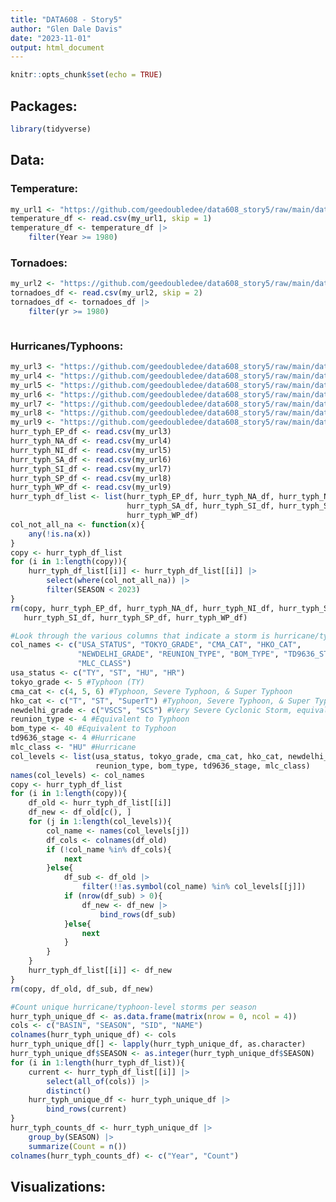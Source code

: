 ```yaml
---
title: "DATA608 - Story5"
author: "Glen Dale Davis"
date: "2023-11-01"
output: html_document
---
```


```r
knitr::opts_chunk$set(echo = TRUE)
```

## Packages:

```r
library(tidyverse)

```

## Data:

### Temperature:

```r
my_url1 <- "https://github.com/geedoubledee/data608_story5/raw/main/data/global_land_ocean_temp_index.csv"
temperature_df <- read.csv(my_url1, skip = 1)
temperature_df <- temperature_df |>
    filter(Year >= 1980)

```

### Tornadoes:

```r
my_url2 <- "https://github.com/geedoubledee/data608_story5/raw/main/data/1950-2022_actual_tornadoes.csv"
tornadoes_df <- read.csv(my_url2, skip = 2)
tornadoes_df <- tornadoes_df |>
    filter(yr >= 1980)

```

```r


```

### Hurricanes/Typhoons:

```r
my_url3 <- "https://github.com/geedoubledee/data608_story5/raw/main/data/ibtracs.EP.list.v04r00_since1980.csv"
my_url4 <- "https://github.com/geedoubledee/data608_story5/raw/main/data/ibtracs.NA.list.v04r00_since1980.csv"
my_url5 <- "https://github.com/geedoubledee/data608_story5/raw/main/data/ibtracs.NI.list.v04r00_since1980.csv"
my_url6 <- "https://github.com/geedoubledee/data608_story5/raw/main/data/ibtracs.SA.list.v04r00_since1980.csv"
my_url7 <- "https://github.com/geedoubledee/data608_story5/raw/main/data/ibtracs.SI.list.v04r00_since1980.csv"
my_url8 <- "https://github.com/geedoubledee/data608_story5/raw/main/data/ibtracs.SP.list.v04r00_since1980.csv"
my_url9 <- "https://github.com/geedoubledee/data608_story5/raw/main/data/ibtracs.WP.list.v04r00_since1980.csv"
hurr_typh_EP_df <- read.csv(my_url3)
hurr_typh_NA_df <- read.csv(my_url4)
hurr_typh_NI_df <- read.csv(my_url5)
hurr_typh_SA_df <- read.csv(my_url6)
hurr_typh_SI_df <- read.csv(my_url7)
hurr_typh_SP_df <- read.csv(my_url8)
hurr_typh_WP_df <- read.csv(my_url9)
hurr_typh_df_list <- list(hurr_typh_EP_df, hurr_typh_NA_df, hurr_typh_NI_df,
                          hurr_typh_SA_df, hurr_typh_SI_df, hurr_typh_SP_df,
                          hurr_typh_WP_df)
col_not_all_na <- function(x){
    any(!is.na(x))
}
copy <- hurr_typh_df_list
for (i in 1:length(copy)){
    hurr_typh_df_list[[i]] <- hurr_typh_df_list[[i]] |>
        select(where(col_not_all_na)) |>
        filter(SEASON < 2023)
}
rm(copy, hurr_typh_EP_df, hurr_typh_NA_df, hurr_typh_NI_df, hurr_typh_SA_df,
   hurr_typh_SI_df, hurr_typh_SP_df, hurr_typh_WP_df)

```

```r
#Look through the various columns that indicate a storm is hurricane/typhoon level
col_names <- c("USA_STATUS", "TOKYO_GRADE", "CMA_CAT", "HKO_CAT",
               "NEWDELHI_GRADE", "REUNION_TYPE", "BOM_TYPE", "TD9636_STAGE",
               "MLC_CLASS")
usa_status <- c("TY", "ST", "HU", "HR")
tokyo_grade <- 5 #Typhoon (TY)
cma_cat <- c(4, 5, 6) #Typhoon, Severe Typhoon, & Super Typhoon
hko_cat <- c("T", "ST", "SuperT") #Typhoon, Severe Typhoon, & Super Typhoon
newdelhi_grade <- c("VSCS", "SCS") #Very Severe Cyclonic Storm, equivalent to Typhoon, & Super Cyclonic Storm, equivalent to Severe and Super Typhoons
reunion_type <- 4 #Equivalent to Typhoon
bom_type <- 40 #Equivalent to Typhoon
td9636_stage <- 4 #Hurricane
mlc_class <- "HU" #Hurricane
col_levels <- list(usa_status, tokyo_grade, cma_cat, hko_cat, newdelhi_grade,
                   reunion_type, bom_type, td9636_stage, mlc_class)
names(col_levels) <- col_names
copy <- hurr_typh_df_list
for (i in 1:length(copy)){
    df_old <- hurr_typh_df_list[[i]]
    df_new <- df_old[c(), ]
    for (j in 1:length(col_levels)){
        col_name <- names(col_levels[j])
        df_cols <- colnames(df_old)
        if (!col_name %in% df_cols){
            next
        }else{
            df_sub <- df_old |>
                filter(!!as.symbol(col_name) %in% col_levels[[j]])
            if (nrow(df_sub) > 0){
                df_new <- df_new |>
                    bind_rows(df_sub)
            }else{
                next
            }
        }
    }
    hurr_typh_df_list[[i]] <- df_new
}
rm(copy, df_old, df_sub, df_new)

```

```r
#Count unique hurricane/typhoon-level storms per season
hurr_typh_unique_df <- as.data.frame(matrix(nrow = 0, ncol = 4))
cols <- c("BASIN", "SEASON", "SID", "NAME")
colnames(hurr_typh_unique_df) <- cols
hurr_typh_unique_df[] <- lapply(hurr_typh_unique_df, as.character)
hurr_typh_unique_df$SEASON <- as.integer(hurr_typh_unique_df$SEASON)
for (i in 1:length(hurr_typh_df_list)){
    current <- hurr_typh_df_list[[i]] |>
        select(all_of(cols)) |>
        distinct()
    hurr_typh_unique_df <- hurr_typh_unique_df |>
        bind_rows(current)
}
hurr_typh_counts_df <- hurr_typh_unique_df |>
    group_by(SEASON) |>
    summarize(Count = n())
colnames(hurr_typh_counts_df) <- c("Year", "Count")

```

## Visualizations:
